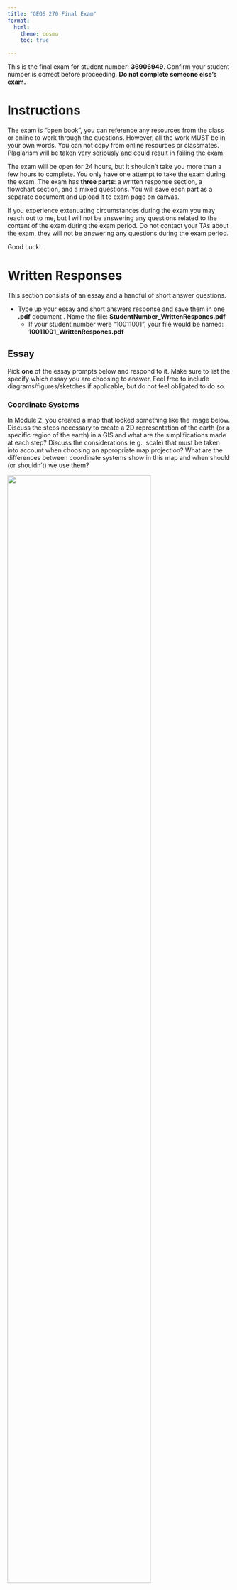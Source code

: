 ```yaml
---
title: "GEOS 270 Final Exam"
format:
  html:
    theme: cosmo
    toc: true

---
```



This is the final exam for student number: **36906949**.  Confirm your student number is correct before proceeding.  **Do not complete someone else's exam.** 


# Instructions

The exam is "open book", you can reference any resources from the class or online to work through the questions. However, all the work MUST be in your own words. You can not copy from online resources or classmates. Plagiarism will be taken very seriously and could result in failing the exam.

The exam will be open for 24 hours, but it shouldn't take you more than a few hours to complete.  You only have one attempt to take the exam during the exam.  The exam has **three parts**: a written response section, a flowchart section, and a mixed questions.  You will save each part as a separate document and upload it to exam page on canvas.

If you experience extenuating circumstances during the exam you may reach out to me, but I will not be answering any questions related to the content of the exam during the exam period. Do not contact your TAs about the exam, they will not be answering any questions during the exam period.

Good Luck!


# Written Responses

This section consists of an essay and a handful of short answer questions.

* Type up your essay and short answers response and save them in one **.pdf** document .  Name the file: **StudentNumber_WrittenRespones.pdf**
    * If your student number were "10011001", your file would be named: **10011001_WrittenRespones.pdf**


## Essay

Pick **one** of the essay prompts below and respond to it.  Make sure to list the specify which essay you are choosing to answer.  Feel free to include diagrams/figures/sketches if applicable, but do not feel obligated to do so.



### Coordinate Systems

In Module 2, you created a map that looked something like the image below. Discuss the steps necessary to create a 2D representation of the earth (or a specific region of the earth) in a GIS and what are the simplifications made at each step?  Discuss the considerations (e.g., scale) that must be taken into account when choosing an appropriate map projection?  What are the differences between coordinate systems show in this map and when should (or shouldn't) we use them?

![](images/Coordinate_System_Comparison.png){width=80%}








### Data Models

In Module 4, you assessed the relationship between housing cost and vegetation cover and created a map that looked something like the image below.  Discuss the key differences between raster and vector data; what type(s) of phenomena they are best suited to represent, and what does the term 'resolution' describe in the context of these data models, and how is resolution related to, and different from, the concept of scale?  How did you make use of both raster and vector data to investigate the relationship between housing cost and vegetation cover in Vancouver?

![](images/Van_NDVI_Map.png){width=80%}








## Short Answer

You can answer these questions briefly in sentence or bullet point format.




### Vector Tools

Compare and contrast the clip and intersect tools.  Which of these tools (clip or intersect) did we use to identify the population at risk from a Tsunami in Port Alberni?  Could we have used the other tool (clip or intersect) instead?





### Autocorrelation

What is spatial auto-correlation? What are two tools we covered that we can use to create a continuous field from discrete point observations of phenomena that exhibit positive spatial auto-correlation?







### Spatial Patterns

In lecture I contrasted agricultural systems (e.g., a corn field) with natural systems (e.g., a tundra ecosystem) when describing how we measure similarity or dissimilarity across space.  What were the terms used to describe similarity or dissimilarity across space?  Which one would best describe a corn field and which would better describe a tundra ecosystem and why?






### Select by Attribute

The table below contains a list records for different trees in an area.  The select by attribute tool can be used to query records in a table. For example, if I needed to find all the maple trees , I could select:\n\n<p><strong>Where:</strong> Species = Maple</p>




How would you use the select by attribute tool in ArcGIS Pro to select all the birch and pine trees over 35 yr old from the table above? Write out the query as it would be structured in the select by attribute tool, you can see the text above for a hint on how to format your answer. How many records would your query return?


|  A  | B | C |
|-----|--:|--:|
|Birch|  5| 50|
|Birch|  6| 75|
|Pine | 20| 35|
|Pine | 25| 45|
|Oak  | 10| 30|
|Maple| 35| 60|







### Resolution vs. File Size
    
You have two raster images that cover the exact same area (same extent).  Raster image 'A' is a DEM (one band) and a cell size of 100 m.  Raster image 'B' is an RGB color image (three bands) and a cell size of 25 m.  If raster A has a file size of 10 mb (megabytes), what is the approximate file size of layer B in mb?",



You have two raster images that cover the exact same area (same extent).  Raster image 'A' is a DEM (one band) and a cell size of 100 m.  Raster image 'B' is an RGB color image (three bands) and a cell size of 50 m.  If raster A has a file size of 10 mb (megabytes), what is the approximate file size of layer B in mb?",





# Flowchart 

Create a flow chart outlining how you would use GIS to answer the following prompt. Either draw your flowchart by hand, use this [online tool](https://app.diagrams.net/), or use another software package (eg. power point, etc.) and upload it here. Use appropriate symbology to differentiate between layers (inputs/ intermediate layers /outputs) and processes and use arrows to connect them. You can include a written response as well to further explain steps/choices in your model if you wish.

* Save the file as either a .pdf, png, or jpg and name it as follows: **StudentNumber_Flowchart.pdf**
  * If your student number were "10011001", your file would be named: **10011001_FlowChart.pdf**, **10011001_FlowChart.png**, or **10011001_FlowChart.jpg**, depending on the file type you chose.
* Make sure to upload the flowchart as a separate file.  Do not include it in your written answers or it **will not be marked**.



### Locations for a Cherry Orchard

You have been hired as a GIS consultant to identify the best locations in BC to start a new organic cherry orchard. The ideal location must meet the following criteria:

* Be on land already used for agriculture.
* Precipitation must be greater than 500 mm/year but less than 1500 mm/year.
* Mean winter temperature must be less than 4 degrees but greater than -10 degrees.
* Greater than 250 m away from First or Second order streams.
* Within 50 km of a farmers market.

You have the following data to work with. Create a flowchart to show how you would go about identifying potential orchard locations.



|       A       |  B   |  C  |         D          |                              E                               |
|---------------|------|-----|--------------------|--------------------------------------------------------------|
|Precipitation  |Raster|.tiff|BC Albers Equal Area|Mean Annual Precipitation                                     |
|Temperature    |Raster|.tiff|BC Albers Equal Area|Mean Winter Temperature                                       |
|LandUse        |Raster|.tiff|BC Albers Equal Area| Land Use Category,(Agriculture,Forest,Urban,Water,Grassland) |
|Farmers Markets|Point |.csv |WGS 1984            |Name                                                          |
|Streams        |Line  |.shp |BC Albers Equal Area| Order(First,Second,Third,etc)                                |







# Mixed Questions

For these questions, download the answer sheet for your exam, which can be found [here](https://github.com/GEOS270/FinalExam/raw/main/sheets/36906949_AnswerSheet.zip).  

* It is **very important** make sure the file is named and formatted properly **before** you upload it.  
    * It should be formatted as follows: **StudentNumber_AnswerSheet.csv** .  
    * If your student number were "10011001", your file would be named: **10011001_AnswerSheet.csv**
  
* **Do not** upload the answer sheet as a .numbers, .xls, or any other type of file.   Only upload a .csv file for your answer sheet.
    * Canvas will convert .numbers, .xls, etc to a .pdf and which cannot be graded automatically.  
    * Answer sheets that cannot be graded automatically will incur a significant penalty.

* The answer sheet file is already named and formatted properly for you, but if you accidentally save in a different format need help exporting a .csv file, you can refer to the following instructions:
    * For the [Numbers](https://support.apple.com/en-ca/guide/numbers/tan3b922d4ad/mac) application on a Mac 
    * For [Excel](https://support.microsoft.com/en-au/office/save-a-workbook-to-text-format-txt-or-csv-3e9a9d6c-70da-4255-aa28-fcacf1f081e6) on Windows.





## Matching

Match the numbered items to the values from the answer bank.  Some answers may be used more than once.  Only type the letter corresponding to you choice on your answer sheet.  **Do not** type out the full word, only type the letter corresponding to the answer.  Answers are not case sensitive.

**1**	
Match the following data to their corresponding measurement scale:

Answer Bank: **a** Nominal	**b** Ratio	**c** Ordinal	

 * **1.0**	
Tree Species


 * **1.1**	
Monthly Income


 * **1.2**	
Letter Grade (e.g. A/B/C)


 * **1.3**	
Temperature (Kelvin)


 * **1.4**	
Dog Size (Small/Medium/Large)


 * **1.5**	
Dog Size (Small/Medium/Large)


 * **1.6**	
Colors


 * **1.7**	
Monthly Income




## Fill in the Blanks

Enter the words or phrases that best complete the statement.  Blanks are labelled with with an numeric code in brackets (e.g., [11.1]) which has a corresponding slot in your answer sheet.  Spelling does not need to be exact, but **make sure** to type out acronyms/abbreviations. For example, if the answer is *Geographic Information Science* but you entered **GIS**, your answer will be marked as incorrect.

**2**	
Metadata is [  <sub>2.0</sub>  ] about [  <sub>2.1</sub>  ].

**3**	
Resolution is a branch of your [  <sub>3.0</sub>  ], scale is a property of your [  <sub>3.1</sub>  ].

**4**	
Spatial [  <sub>4.0</sub>  ] is the process of estimating the values between point observations to create a continuous surface. A common method known as [  <sub>4.1</sub>  ] uses a function to estimate cell values based on their proximity to a set of known point observations.

**5**	
[  <sub>5.0</sub>  ] is a branch of [  <sub>5.1</sub>  ] that deals with the nature of right and wrong.

**6**	
[  <sub>6.0</sub>  ] is the process of assigning spatial [  <sub>6.1</sub>  ] to images like scanned historical maps.

**7**	
Random sampling is a/an [  <sub>7.0</sub>  ] method for collecting spatial information.  Stratified random sampling and cluster sampling are [  <sub>7.1</sub>  ] methods for collecting spatial information that are designed to help address some of the downsides of random sampling.

**8**	
[  <sub>8.0</sub>  ] is a technique that assigns spatial [  <sub>8.1</sub>  ] to text-based descriptions of locations (eg. street addresses).



## Multiple Choice

Type the letter corresponding to you choice on your answer sheet.  **Do not** type out the full word, only type the letter corresponding to the answer.  Answers are not case sensitive.

**9.0**	
These chart/plots are best suited for showing the relationship between two variables:

* **a** Histograms
* **b** Scatter Plots
* **c** Box Plots
* **d** Bar Charts
* **e** Line Charts


**10.0**	
This issue arises when we assume we can take data presented in aggregate and aggregate it again at a higher level.

* **a** Atomistic Fallacy
* **b** Extrapolation Error
* **c** Aggregation Error
* **d** Modifiable Aerial Unit Problem
* **e** Ecological Fallacy


**11.0**	
Dr. John Snow's analysis of the 1854 cholera outbreak in London was a foundational study in the field of:

* **a** Epistemology
* **b** Epidemiology
* **c** Ecology
* **d** GIS
* **e** Cartography


**12.0**	
These chart/plots are best suited for showing the frequency distribution of a discrete variable

* **a** Bar Charts
* **b** Box Plots
* **c** Line Charts
* **d** Histograms
* **e** Scatter Plots


**13.0**	
This metric gives us a sense of the dispersion in a data set, but it is not influenced by outliers.

* **a** Range
* **b** Dispersion Index
* **c** Inter-Quartile Range
* **d** Standard Deviation
* **e** Mean


**14.0**	
This type of analysis lets us look at the relationship one variable has with another.

* **a** Natural Breaks Classification
* **b** Random Forest
* **c** Line Plotting
* **d** Linear Regression
* **e** R2 Scoring


**15.0**	
When making a map of global population density, you should use this type of projection to ensure accurate calculations:

* **a** Conformal Conic
* **b** Conformal Cylindrical
* **c** Universal Transverse Mercator
* **d** Equal Area
* **e** Equidistant Azimuthal




## True False

Type the letter corresponding to you choice on your answer sheet.  **Do not** type out the full word, only type the letter corresponding to the answer.  Answers are not case sensitive.

**16.0**	
The first computer based geographic information system was invented in the United States.

* **a** True
* **b** False


**17.0**	
Tobler's law applies to spatial patterns, but it does not apply to temporal patterns.

* **a** True
* **b** False


**18.0**	
Neural Networks are a type of unsupervised classification method.

* **a** False
* **b** True


**19.0**	
Cartography originated in Europe.

* **a** False
* **b** True


**20.0**	
Everything is related to everything else, but farther things are more closely related than nearer things.

* **a** False
* **b** True


